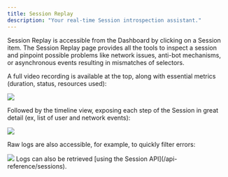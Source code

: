 ```yaml
---
title: Session Replay
description: "Your real-time Session introspection assistant."
---
```


Session Replay is accessible from the Dashboard by clicking on a Session item.
The Session Replay page provides all the tools to inspect a session and pinpoint
possible problems like network issues, anti-bot mechanisms, or asynchronous
events resulting in mismatches of selectors.

A full video recording is available at the top, along with essential metrics
(duration, status, resources used):

<Frame>
  <img src="/images/session-replay/video-and-metrics.png" />
</Frame>

Followed by the timeline view, exposing each step of the Session in great detail
(ex, list of user and network events):

<Frame>
  <img src="/images/session-replay/timeline.png" />
</Frame>

Raw logs are also accessible, for example, to quickly filter errors:

<Frame>
  <img src="/images/session-replay/logs.png" />
</Frame>

<Note>
  Logs can also be retrieved [using the Session API](/api-reference/sessions).
</Note>
